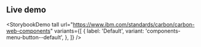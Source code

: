 ## Live demo

<StorybookDemo
  tall
  url="https://www.ibm.com/standards/carbon/carbon-web-components"
  variants={[
    {
      label: 'Default',
      variant: 'components-menu-button--default',
    },
  ]}
/>
